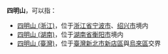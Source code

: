'''四明山'''，可以指：

* [[四明山_(浙江)|四明山 (浙江)]]，位于[[浙江省|浙江省]][[宁波市|宁波市]]、[[绍兴市|绍兴市]]境内
* [[四明山_(湖南)|四明山 (湖南)]]，位于[[湖南省|湖南省]][[衡阳市|衡阳市]]境内
* [[四明山_(臺灣)|四明山 (臺灣)]]，位于[[臺灣|臺灣]][[新北市|新北市]][[新店區|新店區]]與[[烏來區|烏來區]]交界

{{disambig|cat=三字中国地名消歧义}}